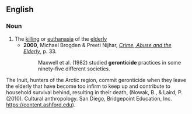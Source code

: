 ==English==

===Noun===
{{en-noun}}

# The [[killing]] or [[euthanasia]] of the [[elderly]]
#*'''2000''', Michael Brogden & Preeti Nijhar, ''[http://books.google.com/books?id=NWop1wdCMhQC&pg=PA33&dq=Geronticide&sig=Pw54KqIcZ4epgxVVGhR-gxaz0Do Crime, Abuse and the Elderly]'', p. 33.
#*:Maxwell et al. (1982) studied '''geronticide''' practices in some ninety-five different societies.
The Inuit, hunters of the Arctic region, commit geronticide when they leave the elderly that have become too infirm to keep up and contribute to household survival behind, resulting in their death, (Nowak, B., & Laird, P. (2010). Cultural anthropology. San Diego, Bridgepoint Education, Inc. https://content.ashford.edu).